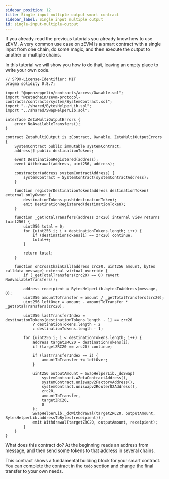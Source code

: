 ```yaml
---
sidebar_position: 12
title: Single input multiple output smart contract
sidebar_label: Single input multiple output
id: single-input-multiple-output
---
```


If you already read the previous tutorials you already know how to use zEVM. A
very common use case on zEVM is a smart contract with a single input from one
chain, do some magic, and then execute the output to another or multiple chains.

In this tutorial we will show you how to do that, leaving an empty place to
write your own code.

```solidity title="ZetaMultiOutput.sol"
// SPDX-License-Identifier: MIT
pragma solidity 0.8.7;

import "@openzeppelin/contracts/access/Ownable.sol";
import "@zetachain/zevm-protocol-contracts/contracts/system/SystemContract.sol";
import "../shared/BytesHelperLib.sol";
import "../shared/SwapHelperLib.sol";

interface ZetaMultiOutputErrors {
    error NoAvailableTransfers();
}

contract ZetaMultiOutput is zContract, Ownable, ZetaMultiOutputErrors {
    SystemContract public immutable systemContract;
    address[] public destinationTokens;

    event DestinationRegistered(address);
    event Withdrawal(address, uint256, address);

    constructor(address systemContractAddress) {
        systemContract = SystemContract(systemContractAddress);
    }

    function registerDestinationToken(address destinationToken) external onlyOwner {
        destinationTokens.push(destinationToken);
        emit DestinationRegistered(destinationToken);
    }

    function _getTotalTransfers(address zrc20) internal view returns (uint256) {
        uint256 total = 0;
        for (uint256 i; i < destinationTokens.length; i++) {
            if (destinationTokens[i] == zrc20) continue;
            total++;
        }

        return total;
    }

    function onCrossChainCall(address zrc20, uint256 amount, bytes calldata message) external virtual override {
        if (_getTotalTransfers(zrc20) == 0) revert NoAvailableTransfers();

        address receipient = BytesHelperLib.bytesToAddress(message, 0);
        uint256 amountToTransfer = amount / _getTotalTransfers(zrc20);
        uint256 leftOver = amount - amountToTransfer * _getTotalTransfers(zrc20);

        uint256 lastTransferIndex = destinationTokens[destinationTokens.length - 1] == zrc20
            ? destinationTokens.length - 2
            : destinationTokens.length - 1;

        for (uint256 i; i < destinationTokens.length; i++) {
            address targetZRC20 = destinationTokens[i];
            if (targetZRC20 == zrc20) continue;

            if (lastTransferIndex == i) {
                amountToTransfer += leftOver;
            }

            uint256 outputAmount = SwapHelperLib._doSwap(
                systemContract.wZetaContractAddress(),
                systemContract.uniswapv2FactoryAddress(),
                systemContract.uniswapv2Router02Address(),
                zrc20,
                amountToTransfer,
                targetZRC20,
                0
            );
            SwapHelperLib._doWithdrawal(targetZRC20, outputAmount, BytesHelperLib.addressToBytes(receipient));
            emit Withdrawal(targetZRC20, outputAmount, receipient);
        }
    }
}
```

What does this contract do? At the beginning reads an address from message, and
then send some tokens to that address in several chains.

This contract shows a fundamental building block for your smart contract. You
can complete the contract in the `todo` section and change the final transfer to
your own needs.
